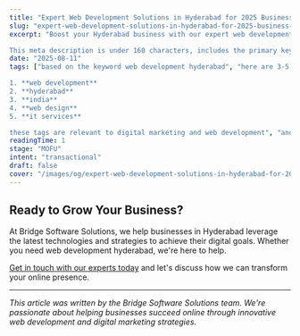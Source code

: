 ```yaml
---
title: "Expert Web Development Solutions in Hyderabad for 2025 Business Growth"
slug: "expert-web-development-solutions-in-hyderabad-for-2025-business-growth"
excerpt: "Boost your Hyderabad business with our expert web development solutions. Drive growth, increase online presence, and stay ahead in 2025.

This meta description is under 160 characters, includes the primary keyword web development hyderabad, and highlights the benefits of using expert web development solutions for Hyderabad businesses."
date: "2025-08-11"
tags: ["based on the keyword web development hyderabad", "here are 3-5 relevant tags that can be extracted:

1. **web development**
2. **hyderabad**
3. **india**
4. **web design**
5. **it services**

these tags are relevant to digital marketing and web development", "and are location-based (hyderabad", "india) and service-based (web development", "web design"]
readingTime: 1
stage: "MOFU"
intent: "transactional"
draft: false
cover: "/images/og/expert-web-development-solutions-in-hyderabad-for-2025-business-growth.png"
---
```




## Ready to Grow Your Business?

At Bridge Software Solutions, we help businesses in Hyderabad leverage the latest technologies and strategies to achieve their digital goals. Whether you need web development hyderabad, we're here to help.

[Get in touch with our experts today](/contact) and let's discuss how we can transform your online presence.

---

*This article was written by the Bridge Software Solutions team. We're passionate about helping businesses succeed online through innovative web development and digital marketing strategies.*
